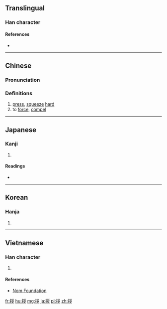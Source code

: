==Translingual==

===Han character===
{{Han char|rn=64|rad=手|as=06|sn=9|four=52027|canj=QVVN|ids=⿰扌𡿪}}

====References====
* {{Han ref|kx=0428.140|dkj=12004|dj=0777.080|hdz=31877.050|uh=62F6|ud=25334|bh=CEDF|bd=52959}}

----

==Chinese==
{{zh-forms}}

===Pronunciation===
{{zh-pron
|m=zā,zǎn
|c=zaat3
|mc=y
|oc=y
|ma=
|cat=v
}}

===Definitions===
# [[press]], [[squeeze]] [[hard]]
# to [[force]], [[compel]]

----

==Japanese==

===Kanji===
{{ja-kanji|grade=|rs=手06}}

# {{defn|lang=ja|sort=手06}}

====Readings====
* {{ja-readings|goon=[[さち]] (sachi)|kanon=[[さつ]] (satsu)}}

----

==Korean==

===Hanja===
{{ko-hanja|hangeul=찰|eumhun=|rv=chal|mr=ch'al|y=chal}}

# {{defn|lang=ko|sort=手06}}

----

==Vietnamese==

===Han character===
{{vi-hantu|[[tán]], [[tát]], [[tạt]]|rs=手06}}

# {{defn|lang=vi|sort=手06}}

====References====
*[http://nomfoundation.org/common/nom_details.php?codepoint=62f6 Nom Foundation]

[[fr:拶]]
[[hu:拶]]
[[mg:拶]]
[[ja:拶]]
[[pl:拶]]
[[zh:拶]]
